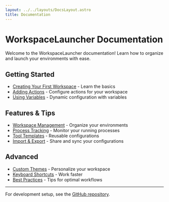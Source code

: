 ```yaml
---
layout: ../../layouts/DocsLayout.astro
title: Documentation
---
```


# WorkspaceLauncher Documentation

Welcome to the WorkspaceLauncher documentation! Learn how to organize and launch your environments with ease.

## Getting Started

- [Creating Your First Workspace](/docs/creating-workspaces) - Learn the basics
- [Adding Actions](/docs/adding-actions) - Configure actions for your workspace
- [Using Variables](/docs/variables) - Dynamic configuration with variables

## Features & Tips

- [Workspace Management](/docs/workspace-management) - Organize your environments
- [Process Tracking](/docs/process-tracking) - Monitor your running processes
- [Tool Templates](/docs/tool-templates) - Reusable configurations
- [Import & Export](/docs/sharing) - Share and sync your configurations

## Advanced

- [Custom Themes](/docs/themes) - Personalize your workspace
- [Keyboard Shortcuts](/docs/shortcuts) - Work faster
- [Best Practices](/docs/best-practices) - Tips for optimal workflows

---

For development setup, see the [GitHub repository](https://github.com/ur-wesley/WorkspaceLauncher).
